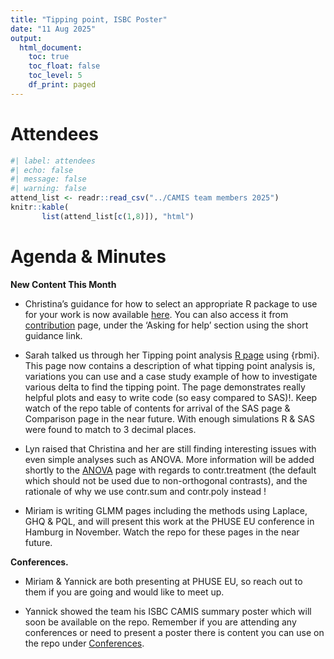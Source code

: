 ```yaml
---
title: "Tipping point, ISBC Poster"
date: "11 Aug 2025"
output:
  html_document: 
    toc: true
    toc_float: false
    toc_level: 5
    df_print: paged
---
```


# Attendees

```r
#| label: attendees
#| echo: false
#| message: false
#| warning: false
attend_list <- readr::read_csv("../CAMIS team members 2025")
knitr::kable(
       list(attend_list[c(1,8)]), "html")
```

# Agenda & Minutes

**New Content This Month**

-   Christina's guidance for how to select an appropriate R package to use for your work is now available [here](https://psiaims.github.io/CAMIS/contribution/Package-Review.html). You can also access it from [contribution](Get%20Involved) page, under the 'Asking for help' section using the short guidance link.

-   Sarah talked us through her Tipping point analysis [R page](https://psiaims.github.io/CAMIS/R/tipping_point.html) using {rbmi}. This page now contains a description of what tipping point analysis is, variations you can use and a case study example of how to investigate various delta to find the tipping point. The page demonstrates really helpful plots and easy to write code (so easy compared to SAS)!. Keep watch of the repo table of contents for arrival of the SAS page & Comparison page in the near future. With enough simulations R & SAS were found to match to 3 decimal places.

-   Lyn raised that Christina and her are still finding interesting issues with even simple analyses such as ANOVA. More information will be added shortly to the [ANOVA](ANOVA) page with regards to contr.treatment (the default which should not be used due to non-orthogonal contrasts), and the rationale of why we use contr.sum and contr.poly instead !

-   Miriam is writing GLMM pages including the methods using Laplace, GHQ & PQL, and will present this work at the PHUSE EU conference in Hamburg in November. Watch the repo for these pages in the near future.\

**Conferences.**

-   Miriam & Yannick are both presenting at PHUSE EU, so reach out to them if you are going and would like to meet up.

-   Yannick showed the team his ISBC CAMIS summary poster which will soon be available on the repo. Remember if you are attending any conferences or need to present a poster there is content you can use on the repo under [Conferences](Conferences).
